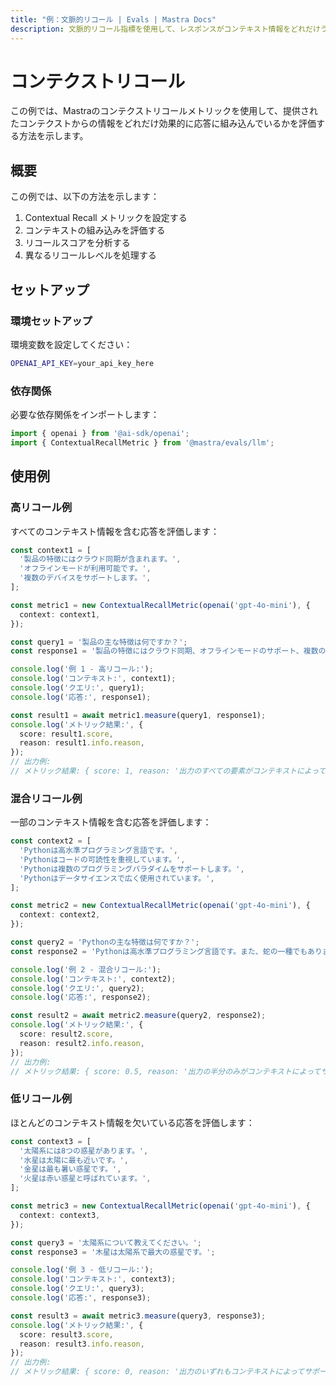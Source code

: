 ```yaml
---
title: "例：文脈的リコール | Evals | Mastra Docs"
description: 文脈的リコール指標を使用して、レスポンスがコンテキスト情報をどれだけうまく取り入れているかを評価する例。
---
```



# コンテクストリコール

この例では、Mastraのコンテクストリコールメトリックを使用して、提供されたコンテクストからの情報をどれだけ効果的に応答に組み込んでいるかを評価する方法を示します。

## 概要

この例では、以下の方法を示します：

1. Contextual Recall メトリックを設定する
2. コンテキストの組み込みを評価する
3. リコールスコアを分析する
4. 異なるリコールレベルを処理する

## セットアップ

### 環境セットアップ

環境変数を設定してください：

```bash filename=".env"
OPENAI_API_KEY=your_api_key_here
```

### 依存関係

必要な依存関係をインポートします：

```typescript copy showLineNumbers filename="src/index.ts"
import { openai } from '@ai-sdk/openai';
import { ContextualRecallMetric } from '@mastra/evals/llm';
```

## 使用例

### 高リコール例

すべてのコンテキスト情報を含む応答を評価します：

```typescript copy showLineNumbers{5} filename="src/index.ts"
const context1 = [
  '製品の特徴にはクラウド同期が含まれます。',
  'オフラインモードが利用可能です。',
  '複数のデバイスをサポートします。',
];

const metric1 = new ContextualRecallMetric(openai('gpt-4o-mini'), {
  context: context1,
});

const query1 = '製品の主な特徴は何ですか？';
const response1 = '製品の特徴にはクラウド同期、オフラインモードのサポート、複数のデバイスでの作業が可能です。';

console.log('例 1 - 高リコール:');
console.log('コンテキスト:', context1);
console.log('クエリ:', query1);
console.log('応答:', response1);

const result1 = await metric1.measure(query1, response1);
console.log('メトリック結果:', {
  score: result1.score,
  reason: result1.info.reason,
});
// 出力例:
// メトリック結果: { score: 1, reason: '出力のすべての要素がコンテキストによってサポートされています。' }
```

### 混合リコール例

一部のコンテキスト情報を含む応答を評価します：

```typescript copy showLineNumbers{27} filename="src/index.ts"
const context2 = [
  'Pythonは高水準プログラミング言語です。',
  'Pythonはコードの可読性を重視しています。',
  'Pythonは複数のプログラミングパラダイムをサポートします。',
  'Pythonはデータサイエンスで広く使用されています。',
];

const metric2 = new ContextualRecallMetric(openai('gpt-4o-mini'), {
  context: context2,
});

const query2 = 'Pythonの主な特徴は何ですか？';
const response2 = 'Pythonは高水準プログラミング言語です。また、蛇の一種でもあります。';

console.log('例 2 - 混合リコール:');
console.log('コンテキスト:', context2);
console.log('クエリ:', query2);
console.log('応答:', response2);

const result2 = await metric2.measure(query2, response2);
console.log('メトリック結果:', {
  score: result2.score,
  reason: result2.info.reason,
});
// 出力例:
// メトリック結果: { score: 0.5, reason: '出力の半分のみがコンテキストによってサポートされています。' }
```

### 低リコール例

ほとんどのコンテキスト情報を欠いている応答を評価します：

```typescript copy showLineNumbers{53} filename="src/index.ts"
const context3 = [
  '太陽系には8つの惑星があります。',
  '水星は太陽に最も近いです。',
  '金星は最も暑い惑星です。',
  '火星は赤い惑星と呼ばれています。',
];

const metric3 = new ContextualRecallMetric(openai('gpt-4o-mini'), {
  context: context3,
});

const query3 = '太陽系について教えてください。';
const response3 = '木星は太陽系で最大の惑星です。';

console.log('例 3 - 低リコール:');
console.log('コンテキスト:', context3);
console.log('クエリ:', query3);
console.log('応答:', response3);

const result3 = await metric3.measure(query3, response3);
console.log('メトリック結果:', {
  score: result3.score,
  reason: result3.info.reason,
});
// 出力例:
// メトリック結果: { score: 0, reason: '出力のいずれもコンテキストによってサポートされていません。' }
```

